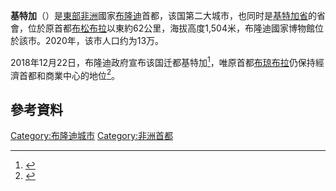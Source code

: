 {{noteTA|1=zh-hans:布琼布拉;zh-tw:布松布拉}}
{{Infobox settlement
<!--See the Table at Infobox Settlement for all fields and descriptions of usage-->
<!-- Basic info ---------------->
|official_name =基特加
|other_name =
|native_name = Gitega
|native_name_lang = rn
|nickname =
|settlement_type = <!--For Town or Village (Leave blank for the default City)-->
|motto =
<!-- images and maps ----------->
|image_skyline = Gitega.JPG
|imagesize = 300px
|image_caption =
|image_flag =
|flag_size =
|image_seal =
|seal_size =
|image_shield =
|shield_size =
|image_blank_emblem =
|blank_emblem_type =
|blank_emblem_size =
|image_map =
|mapsize =
|map_caption =
|image_map1 =
|mapsize1 =
|map_caption1 =
|image_dot_map =
|dot_mapsize =
|dot_map_caption =
|dot_x = |dot_y =
|pushpin_map =Burundi <!-- the name of a location map as per http://en.wikipedia.org/wiki/Template:Location_map -->
|pushpin_label_position =bottom
|pushpin_map_caption =
<!-- Location ------------------>
|coordinates_region = BI
|subdivision_type = 國家
|subdivision_name = {{flag|Burundi}}
|subdivision_type1 = 省
|subdivision_name1 = [[基特加省|基特加省]]
|subdivision_name2 =
|subdivision_type3 =
|subdivision_name3 =
|subdivision_type4 =
|subdivision_name4 =
<!-- Politics ----------------->
|government_footnotes =
|government_type =
|leader_title =
|leader_name =
|leader_title1 = <!-- for places with, say, both a mayor and a city manager -->
|leader_name1 =
|leader_title2 =
|leader_name2 =
|leader_title3 =
|leader_name3 =
|leader_title4 =
|leader_name4 =
|established_title = <!-- Settled -->
|established_date =
|established_title2 = <!-- Incorporated (town) -->
|established_date2 =
|established_title3 = <!-- Incorporated (city) -->
|established_date3 =
<!-- Area --------------------->
|area_magnitude =
|unit_pref =Imperial <!--Enter: Imperial, if Imperial (metric) is desired-->
|area_footnotes =
|area_total_km2 =
|area_land_km2 = <!--See table @ Template:Infobox Settlement for details on automatic unit conversion-->
|area_water_km2 =
|area_total_sq_mi =
|area_land_sq_mi =
|area_water_sq_mi =
|area_water_percent =
|area_urban_km2 =
|area_urban_sq_mi =
|area_metro_km2 =
|area_metro_sq_mi =
|area_blank1_title =
|area_blank1_km2 =
|area_blank1_sq_mi =
<!-- Population ----------------------->
|population_as_of = 2012
|population_footnotes =
|population_note =
|population_total = 22,989
|population_density_km2 =
|population_density_sq_mi =
|population_metro =
|population_density_metro_km2 =
|population_density_metro_sq_mi =
|population_urban =
|population_density_urban_km2 =
|population_density_urban_sq_mi =
|population_blank1_title =Ethnicities
|population_blank1 =
|population_blank2_title =Religions
|population_blank2 =
|population_density_blank1_km2 =
|population_density_blank1_sq_mi =
<!-- General information --------------->
|timezone =
|utc_offset =
|timezone_DST =
|utc_offset_DST =
|latd=3 |latm=26 |lats= |latNS=S
|longd=29|longm=54|longs=|longEW=E
|elevation_footnotes = <!--for references: use <ref> </ref> tags-->
|elevation_m = 1504
|elevation_ft =
<!-- Area/postal codes & others -------->
|postal_code_type = <!-- enter ZIP code, Postcode, Post code, Postal code... -->
|postal_code =
|area_code =
|blank_name =
|blank_info =
|blank1_name =
|blank1_info =
|website =
|footnotes =
}}

'''基特加'''（{{lang-rn|Gitega}}）是[[東部非洲|東部非洲]]國家[[布隆迪|布隆迪]]首都，该国第二大城市，也同时是[[基特加省|基特加省]]的省會，位於原首都[[布松布拉|布松布拉]]以東約62公里，海拔高度1,504米，布隆迪國家博物館位於該市。2020年，该市人口约为13万。

2018年12月22日，布隆迪政府宣布该国迁都基特加<ref>{{cite web|url=https://www.theeastafrican.co.ke/news/ea/Burundi-names-Gitega-as-new-capital/4552908-4906718-ckc120/index.html|title=Burundi names Gitega as new capital|author=Agence France-Presse|date=2018-12-22|website=The EastAfrican|publisher=Nation Media Group|access-date=2018-01-22|language=en|archive-date=2019-05-08|archive-url=https://web.archive.org/web/20190508022033/https://www.theeastafrican.co.ke/news/ea/Burundi-names-Gitega-as-new-capital/4552908-4906718-ckc120/index.html|dead-url=no}}</ref>，唯原首都[[布琼布拉|布琼布拉]]仍保持經濟首都和商業中心的地位<ref>{{cite web|url=https://www.bloomberg.com/news/articles/2018-12-24/burundi-moves-political-capital-from-bujumbura-to-gitega|title=Burundi Moves Political Capital From Bujumbura to Gitega|last=Nimubona|first=Désiré|date=2018-12-24|website=Bloomberg|publisher=Bloomberg L.P.|access-date=2018-01-22|language=en|archive-date=2018-12-27|archive-url=https://web.archive.org/web/20181227084940/https://www.bloomberg.com/news/articles/2018-12-24/burundi-moves-political-capital-from-bujumbura-to-gitega|dead-url=no}}</ref>。

== 參考資料 ==
{{reflist}}

{{Coord|03|26|S|29|54|E|display=title}}
{{非洲首都}}
[[Category:布隆迪城市|Category:布隆迪城市]]
[[Category:非洲首都|Category:非洲首都]]